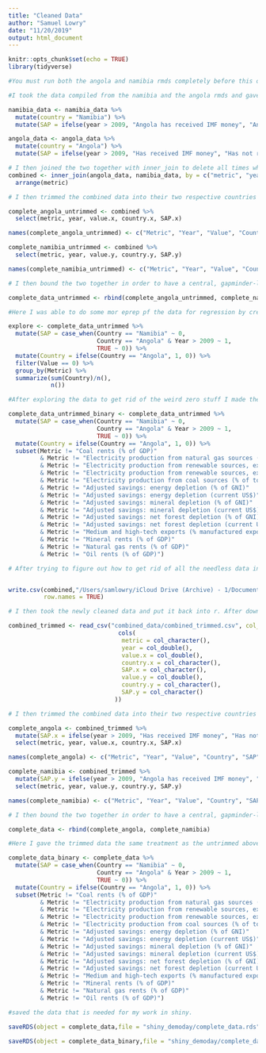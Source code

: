 ```yaml
---
title: "Cleaned Data"
author: "Samuel Lowry"
date: "11/20/2019"
output: html_document
---
```


```r
knitr::opts_chunk$set(echo = TRUE)
library(tidyverse)
```

```r
#You must run both the angola and namibia rmds completely before this one. 

#I took the data compiled from the namibia and the angola rmds and gave them additional columns. One is country and the other specifies whether or not the year is one where Angola received IMF funding yet.

namibia_data <- namibia_data %>% 
  mutate(country = "Namibia") %>% 
  mutate(SAP = ifelse(year > 2009, "Angola has received IMF money", "Angola has not received IMF money"))

angola_data <- angola_data %>% 
  mutate(country = "Angola") %>% 
  mutate(SAP = ifelse(year > 2009, "Has received IMF money", "Has not received IMF money"))
```

```r
# I then joined the two together with inner_join to delete all times where they did not match up. 
combined <- inner_join(angola_data, namibia_data, by = c("metric", "year")) %>% 
  arrange(metric) 
```

```r
# I then trimmed the combined data into their two respective countries and gave them proper labels. 

complete_angola_untrimmed <- combined %>% 
  select(metric, year, value.x, country.x, SAP.x)

names(complete_angola_untrimmed) <- c("Metric", "Year", "Value", "Country", "SAP")

complete_namibia_untrimmed <- combined %>% 
  select(metric, year, value.y, country.y, SAP.y)

names(complete_namibia_untrimmed) <- c("Metric", "Year", "Value", "Country", "SAP")
```

```r
# I then bound the two together in order to have a central, gapminder-like dataframe. 

complete_data_untrimmed <- rbind(complete_angola_untrimmed, complete_namibia_untrimmed)

```

```r
#Here I was able to do some mor eprep pf the data for regression by creating some binaries. In addition, I had to get rid of wonky data that had all zeros for one country or another which would mess up the regression.

explore <- complete_data_untrimmed %>% 
  mutate(SAP = case_when(Country == "Namibia" ~ 0, 
                         Country == "Angola" & Year > 2009 ~ 1,
                         TRUE ~ 0)) %>% 
  mutate(Country = ifelse(Country == "Angola", 1, 0)) %>% 
  filter(Value == 0) %>% 
  group_by(Metric) %>% 
  summarize(sum(Country)/n(),
            n())

#After exploring the data to get rid of the weird zero stuff I made the formal new dataset without them with binaries for regression. 

complete_data_untrimmed_binary <- complete_data_untrimmed %>% 
  mutate(SAP = case_when(Country == "Namibia" ~ 0, 
                         Country == "Angola" & Year > 2009 ~ 1,
                         TRUE ~ 0)) %>% 
  mutate(Country = ifelse(Country == "Angola", 1, 0)) %>%
  subset(Metric != "Coal rents (% of GDP)" 
         & Metric != "Electricity production from natural gas sources (% of total)"
         & Metric != "Electricity production from renewable sources, excluding hydroelectric (% of total)"
         & Metric != "Electricity production from renewable sources, excluding hydroelectric (kWh)"
         & Metric != "Electricity production from coal sources (% of total)"
         & Metric != "Adjusted savings: energy depletion (% of GNI)"
         & Metric != "Adjusted savings: energy depletion (current US$)"
         & Metric != "Adjusted savings: mineral depletion (% of GNI)"
         & Metric != "Adjusted savings: mineral depletion (current US$)"
         & Metric != "Adjusted savings: net forest depletion (% of GNI)"
         & Metric != "Adjusted savings: net forest depletion (current US$)"
         & Metric != "Medium and high-tech exports (% manufactured exports)"
         & Metric != "Mineral rents (% of GDP)"
         & Metric != "Natural gas rents (% of GDP)"
         & Metric != "Oil rents (% of GDP)")
```


```r
# After trying to figure out how to get rid of all the needless data in r I resolved that since I am gonna have to read through it all manually, it would be fine to do it in excel, so I used this link to export it! https://datatofish.com/export-dataframe-to-csv-in-r/ . I then went through the data and deleted all that was not needed for my project. This will have to change based upon your filepath!


write.csv(combined,"/Users/samlowry/iCloud Drive (Archive) - 1/Documents/rstudio/gov_1005_final_project/combined_data/combined_untrimmed.csv", 
          row.names = TRUE)
```

```r
# I then took the newly cleaned data and put it back into r. After downloading it as a csv and then putting it into the combined_data folder with combined_trimmed as the name. 

combined_trimmed <- read_csv("combined_data/combined_trimmed.csv", col_types = 
                               cols(
                                metric = col_character(),
                                year = col_double(),
                                value.x = col_double(),
                                country.x = col_character(),
                                SAP.x = col_character(),
                                value.y = col_double(),
                                country.y = col_character(),
                                SAP.y = col_character()
                              )) 
```

```r
# I then trimmed the combined data into their two respective countries and gave them proper labels. I also changed the years because the 2010 Angola budget was the first one created with IMF loans as the loans took effect in late 2009. 

complete_angola <- combined_trimmed %>% 
  mutate(SAP.x = ifelse(year > 2009, "Has received IMF money", "Has not received IMF money")) %>% 
  select(metric, year, value.x, country.x, SAP.x)

names(complete_angola) <- c("Metric", "Year", "Value", "Country", "SAP")

complete_namibia <- combined_trimmed %>% 
  mutate(SAP.y = ifelse(year > 2009, "Angola has received IMF money", "Angola has not received IMF money")) %>% 
  select(metric, year, value.y, country.y, SAP.y)

names(complete_namibia) <- c("Metric", "Year", "Value", "Country", "SAP")
```

```r
# I then bound the two together in order to have a central, gapminder-like dataframe. 

complete_data <- rbind(complete_angola, complete_namibia) 

#Here I gave the trimmed data the same treatment as the untrimmed above to prep it for regression. 

complete_data_binary <- complete_data %>% 
  mutate(SAP = case_when(Country == "Namibia" ~ 0, 
                         Country == "Angola" & Year > 2009 ~ 1,
                         TRUE ~ 0)) %>% 
  mutate(Country = ifelse(Country == "Angola", 1, 0)) %>%
  subset(Metric != "Coal rents (% of GDP)" 
         & Metric != "Electricity production from natural gas sources (% of total)"
         & Metric != "Electricity production from renewable sources, excluding hydroelectric (% of total)"
         & Metric != "Electricity production from renewable sources, excluding hydroelectric (kWh)"
         & Metric != "Electricity production from coal sources (% of total)"
         & Metric != "Adjusted savings: energy depletion (% of GNI)"
         & Metric != "Adjusted savings: energy depletion (current US$)"
         & Metric != "Adjusted savings: mineral depletion (% of GNI)"
         & Metric != "Adjusted savings: mineral depletion (current US$)"
         & Metric != "Adjusted savings: net forest depletion (% of GNI)"
         & Metric != "Adjusted savings: net forest depletion (current US$)"
         & Metric != "Medium and high-tech exports (% manufactured exports)"
         & Metric != "Mineral rents (% of GDP)"
         & Metric != "Natural gas rents (% of GDP)"
         & Metric != "Oil rents (% of GDP)")

#saved the data that is needed for my work in shiny. 

saveRDS(object = complete_data,file = "shiny_demoday/complete_data.rds")

saveRDS(object = complete_data_binary,file = "shiny_demoday/complete_data_binary.rds")
```




